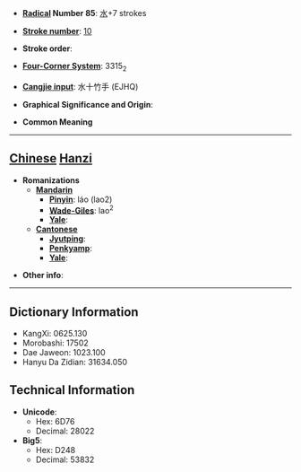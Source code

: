 * '''[[Wiktionary:Chinese radical index| Radical]] Number 85''': [[Wiktionary:Chinese radical index 水|水]]+7 strokes

* '''[[Wiktionary:Chinese total strokes index|Stroke number]]''': [[Wiktionary:Chinese total strokes index 10|10]]

* '''Stroke order''': 

* '''[[Wiktionary:Chinese four corner index|Four-Corner System]]''': 3315<sub>2</sub>

* '''[[Wiktionary:Chinese Cangjie index|Cangjie input]]''': 水十竹手 (EJHQ)

* '''Graphical Significance and Origin''': 

* '''Common Meaning'''

----

== [[Chinese]] [[Hanzi]] ==

* '''Romanizations'''
** '''[[Mandarin]]'''
*** '''[[Pinyin]]''': láo (lao2)
*** '''[[Wade-Giles]]''': lao<sup>2</sup>
*** '''[[Yale]]''': 
** '''[[Cantonese]]'''
*** '''[[Jyutping]]''':
*** '''[[Penkyamp]]''': 
*** '''[[Yale]]''': 

* '''Other info''': 

----

== Dictionary Information ==

* KangXi: 0625.130
* Morobashi: 17502
* Dae Jaweon: 1023.100
* Hanyu Da Zidian: 31634.050

== Technical Information ==

* '''Unicode''':
** Hex: 6D76
** Decimal: 28022
* '''Big5''':
** Hex: D248
** Decimal: 53832